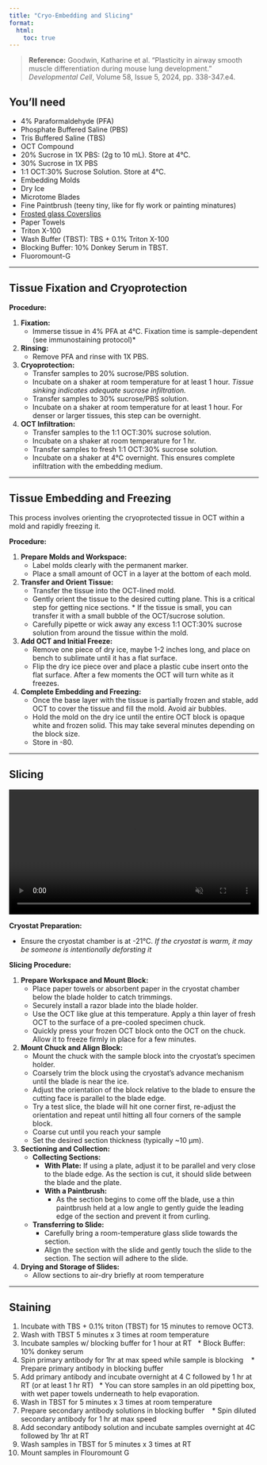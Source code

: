 ```yaml
---
title: "Cryo-Embedding and Slicing"
format:
  html:
    toc: true
---
```


> **Reference:** Goodwin, Katharine et al. "Plasticity in airway smooth muscle differentiation during mouse lung development." *Developmental Cell*, Volume 58, Issue 5, 2024, pp. 338-347.e4.

## You'll need

* 4% Paraformaldehyde (PFA)
* Phosphate Buffered Saline (PBS)
* Tris Buffered Saline (TBS)
* OCT Compound
* 20% Sucrose in 1X PBS: (2g to 10 mL). Store at 4°C.
* 30% Sucrose in 1X PBS
* 1:1 OCT:30% Sucrose Solution. Store at 4°C.
* Embedding Molds
* Dry Ice
* Microtome Blades
* Fine Paintbrush (teeny tiny, like for fly work or painting minatures)
* [Frosted glass Coverslips](https://www.fishersci.com/shop/products/fisherbrand-superfrost-plus-microscope-slides-2/1255015)
* Paper Towels
* Triton X-100
* Wash Buffer (TBST): TBS + 0.1% Triton X-100
* Blocking Buffer: 10% Donkey Serum in TBST.
* Fluoromount-G

---

## Tissue Fixation and Cryoprotection

**Procedure:**

1.  **Fixation:**
    * Immerse tissue in 4% PFA at 4°C. Fixation time is sample-dependent (see immunostaining protocol)*
2.  **Rinsing:**
    * Remove PFA and rinse with 1X PBS. 
3.  **Cryoprotection:**
    * Transfer samples to 20% sucrose/PBS solution.
    * Incubate on a shaker at room temperature for at least 1 hour. *Tissue sinking indicates adequate sucrose infiltration.*
    * Transfer samples to 30% sucrose/PBS solution.
    * Incubate on a shaker at room temperature for at least 1 hour. For denser or larger tissues, this step can be overnight.
4.  **OCT Infiltration:**
    * Transfer samples to the 1:1 OCT:30% sucrose solution.
    * Incubate on a shaker at room temperature for 1 hr.
    * Transfer samples to fresh 1:1 OCT:30% sucrose solution.
    * Incubate on a shaker at 4°C overnight. This ensures complete infiltration with the embedding medium.

---

## Tissue Embedding and Freezing

This process involves orienting the cryoprotected tissue in OCT within a mold and rapidly freezing it.

**Procedure:**

1.  **Prepare Molds and Workspace:**
    * Label molds clearly with the permanent marker.
    * Place a small amount of OCT in a layer at the bottom of each mold.
2.  **Transfer and Orient Tissue:**
    * Transfer the tissue into the OCT-lined mold.
    * Gently orient the tissue to the desired cutting plane. This is a critical step for getting nice sections.
          * If the tissue is small, you can transfer it with a small bubble of the OCT/sucrose solution.
    * Carefully pipette or wick away any excess 1:1 OCT:30% sucrose solution from around the tissue within the mold.
3.  **Add OCT and Initial Freeze:**
    * Remove one piece of dry ice, maybe 1-2 inches long, and place on bench to sublimate until it has a flat surface.
    * Flip the dry ice piece over and place a plastic cube insert onto the flat surface. After a few moments the OCT will turn white as it freezes.
4.  **Complete Embedding and Freezing:**
    * Once the base layer with the tissue is partially frozen and stable, add OCT to cover the tissue and fill the mold. Avoid air bubbles.
    * Hold the mold on the dry ice until the entire OCT block is opaque white and frozen solid. This may take several minutes depending on the block size.
    * Store in -80.

---

## Slicing

```{=html}
<video autoplay loop muted playsinline width="600" style="max-width: 100%;">
  <source src="../assets/CryoSlice.mp4" type="video/mp4">
</video>
```

**Cryostat Preparation:**

* Ensure the cryostat chamber is at -21°C. *If the cryostat is warm, it may be someone is intentionally deforsting it*

**Slicing Procedure:**

1.  **Prepare Workspace and Mount Block:**
    * Place paper towels or absorbent paper in the cryostat chamber below the blade holder to catch trimmings.
    * Securely install a razor blade into the blade holder.
    * Use the OCT like glue at this temperature. Apply a thin layer of fresh OCT to the surface of a pre-cooled specimen chuck.
    * Quickly press your frozen OCT block onto the OCT on the chuck. Allow it to freeze firmly in place for a few minutes.
2.  **Mount Chuck and Align Block:**
    * Mount the chuck with the sample block into the cryostat's specimen holder.
    * Coarsely trim the block using the cryostat's advance mechanism until the blade is near the ice.
    * Adjust the orientation of the block relative to the blade to ensure the cutting face is parallel to the blade edge.
    * Try a test slice, the blade will hit one corner first, re-adjust the orientation and repeat until hitting all four corners of the sample block.
    * Coarse cut until you reach your sample
    * Set the desired section thickness (typically ~10 µm).
4.  **Sectioning and Collection:**
    * **Collecting Sections:**
        * **With Plate:** If using a plate, adjust it to be parallel and very close to the blade edge. As the section is cut, it should slide between the blade and the plate.
        * **With a Paintbrush:**
            * As the section begins to come off the blade, use a thin paintbrush held at a low angle to gently guide the leading edge of the section and prevent it from curling.
    * **Transferring to Slide:**
        * Carefully bring a room-temperature glass slide towards the section.
        * Align the section with the slide and gently touch the slide to the section. The section will adhere to the slide.
5.  **Drying and Storage of Slides:**
    * Allow sections to air-dry briefly at room temperature 


---

## Staining

1. Incubate with TBS + 0.1% triton (TBST) for 15 minutes to remove OCT3.
2. Wash with TBST 5 minutes x 3 times at room temperature
3. Incubate samples w/ blocking buffer for 1 hour at RT
   * Block Buffer: 10% donkey serum
4. Spin primary antibody for 1hr at max speed while sample is blocking
   * Prepare primary antibody in blocking buffer
5. Add primary antibody and incubate overnight at 4 C followed by 1 hr at RT (or at least 1 hr RT)
   * You can store samples in an old pipetting box, with wet paper towels underneath to help evaporation.
6. Wash in TBST for 5 minutes x 3 times at room temperature
7. Prepare secondary antibody solutions in blocking buffer
   * Spin diluted secondary antibody for 1 hr at max speed
10. Add secondary antibody solution and incubate samples overnight at 4C followed by 1hr at RT
11. Wash samples in TBST for 5 minutes x 3 times at RT
12. Mount samples in Flouromount G